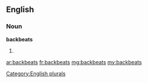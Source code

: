 ==English==

===Noun===
'''backbeats'''

# {{plural of|backbeat}}

[[Category:English plurals]]

[[ar:backbeats]]
[[fr:backbeats]]
[[mg:backbeats]]
[[my:backbeats]]